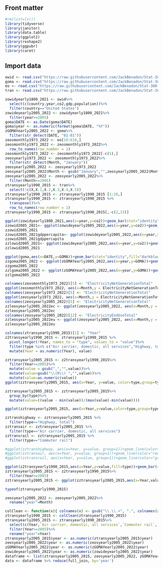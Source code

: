 ## Front matter

```r
#rm(list=ls())
library(tidyverse)
library(janitor)
library(data.table)
library(ggplot2)
library(reshape2)
library(ggpubr)
library(caret)
```


## Import data

```r
owid <- read.csv("https://raw.githubusercontent.com/JackBenadon/Stat-380-group-project/main/owid-co2-data.csv")
goma <- read.csv("https://raw.githubusercontent.com/JackBenadon/Stat-380-group-project/main/GOMA.csv")
eo <- read.csv("https://raw.githubusercontent.com/JackBenadon/Stat-380-group-project/main/Table_7.1_Electricity_Overview.csv")
tran <- read.csv("https://raw.githubusercontent.com/JackBenadon/Stat-380-group-project/main/Trasportation%20data.csv")
```

```r
zowidyearly1800_2021 <- owid%>%
  select(c(country,year,co2,gdp,population))%>%
  filter(country=="United States")
zowideyearly2005_2022 <- zowidyearly1800_2021%>%
  filter(year>=2005)
goma$DATE <- as.Date(goma$DATE)
goma$year <- as.numeric(format(goma$DATE, "%Y"))
zGOMAYearly2005_2022 <- goma%>%
  filter(str_detect(DATE, "01-01"))
zeosmonthly1973_2022 <- eo[10:610,]
zeosmonthly1973_2022 <- zeosmonthly1973_2022%>%
  row_to_names(row_number = 1)
zeosmonthly1973_2022 <- zeosmonthly1973_2022[-c(1),]
zeosyearly1973_2022 <- zeosmonthly1973_2022%>%
  filter(str_detect(Month, "January"))
zeosyearly2005_2022 <- zeosyearly1973_2022
zeosyearly2005_2022$Month <- gsub("January","",zeosyearly2005_2022$Month)
zeosyearly2005_2022 <- zeosyearly2005_2022%>%
  filter(Month>=2005)
ztransyearly1990_2015 <- tran%>%
  select(!c(X,X.1,X.2,X.3,X.4,X.5))
ztransyearly1990_2015 <- ztransyearly1990_2015 [1:28,]
ztransyearly1990_2015 <- ztransyearly1990_2015 %>%
  transpose()%>%
  row_to_names(row_number = 1)
ztransyearly1990_2015 <- ztransyearly1990_2015[,-c(2,23)]
```

```r
ggplot(zowidyearly1800_2021,aes(x=year,y=co2))+geom_bar(stat="identity",fill="darkblue")+theme_bw()
zzowid2005_2021<- ggplot(zowideyearly2005_2022,aes(x=year,y=co2))+geom_bar(stat="identity",fill="darkblue")+theme_bw()
zzowid2005_2021
zzowid2005_2021gdppercapita<- ggplot(zowideyearly2005_2022,aes(x=year,y=gdp/population))+geom_line(stat="identity",fill="darkblue")+theme_bw()+ylab("GDP per capita")
zzowid2005_2021gdppercapita
zzlowid2005_2021<- ggplot(zowideyearly2005_2022,aes(x=year,y=co2))+geom_line(color="darkblue")+theme_bw()
zzlowid2005_2021
```

```r
ggplot(goma,aes(x=DATE,y=GOMA))+geom_bar(stat="identity",fill="darkblue")+theme_bw()
zzgoma2005_2022 <- ggplot(zGOMAYearly2005_2022,aes(x=year,y=GOMA))+geom_bar(stat="identity",fill="darkblue")+theme_bw()
zzgoma2005_2022
zzlgoma2005_2022 <- ggplot(zGOMAYearly2005_2022,aes(x=year,y=GOMA))+geom_line(color="red")+theme_bw()
zzlgoma2005_2022
```

```r
colnames(zeosmonthly1973_2022)[5] <- "ElectricityNetGenerationTotal"
ggplot(zeosmonthly1973_2022, aes(x=Month,y = ElectricityNetGenerationTotal,group=1)) + geom_line()+ theme_bw()
colnames(zeosyearly1973_2022)[5] <- "ElectricityNetGenerationTotal"
ggplot(zeosyearly1973_2022, aes(x=Month,y = ElectricityNetGenerationTotal,group=1)) + geom_line()+ theme_bw()
colnames(zeosyearly2005_2022)[5] <- "ElectricityNetGenerationTotal"
zzleosyearly2005_2022ec <- ggplot(zeosyearly2005_2022, aes(x=Month,y = ElectricityNetGenerationTotal,group=1)) + geom_line(color="red")+ theme_bw()
zzleosyearly2005_2022ec
colnames(zeosyearly2005_2022)[12] <- "ElectricityEndUseTotal"
zzleosyearly2005_2022eu <- ggplot(zeosyearly2005_2022, aes(x=Month,y = ElectricityEndUseTotal,group=1)) + geom_line(color="green")+ theme_bw()
zzleosyearly2005_2022eu
```

```r
colnames(ztransyearly1990_2015)[1] <- "Year"
z2transyearly1990_2015 <- ztransyearly1990_2015 %>%
  pivot_longer(!Year, names_to = "type", values_to = "value")%>%
  filter(type %in% c("Air carrier, domestic, all services","Highway, total","Commuter rail")) %>%
  mutate(Year = as.numeric(Year), value)
```

```R
zztransyearly2005_2015 <- z2transyearly1990_2015%>%
  filter(Year>=2005)%>%
  mutate(value = gsub(",","",value))%>%
  mutate(value=gsub("\\(R\\) ","",value))%>%
  mutate(value=as.numeric(value))
ggplot(zztransyearly2005_2015, aes(x=Year, y=value, color=type,group=type))+geom_line()+theme_bw() + ylab("Annual Vehicle Miles (Millions)")

zztransyearly2005_2015 <- zztransyearly2005_2015%>%
  group_by(type)%>%
  mutate(value=((value - min(value))/(max(value)-min(value))))

ggplot(zztransyearly2005_2015, aes(x=Year,y=value,color=type,group=type))+geom_line()+theme_bw()+ylab("Normalized vehicle miles")

zztranshighway <- zztransyearly2005_2015 %>%
  filter(type=="Highway, total")
zztransair <- zztransyearly2005_2015 %>%
  filter(type=="Air carrier, domestic, all services")
zztransrail <- zztransyearly2005_2015 %>%
  filter(type=="Commuter rail")

#ggplot(zztranshighway, aes(x=Year, y=value, group=1))+geom_line(color="blue")+theme_bw()
#ggplot(zztransair, aes(x=Year, y=value, group=1))+geom_line(color="red")+theme_bw()
#ggplot(zztransrail, aes(x=Year, y=value, group=1))+geom_line(color="green")+theme_bw()
```


```R
ggplot(z2transyearly1990_2015,aes(x=Year,y=value,fill=type))+geom_bar(stat="identity")+theme_bw()+theme(legend.key.size = unit(1, 'cm'), legend.key.height = unit(0.1, 'cm'), legend.key.width = unit(0.1, 'cm'),legend.title = element_text(size=6), legend.text = element_text(size=4))
zztransyearly2005_2015 <- z2transyearly1990_2015%>%
  filter(Year>=2005)
zztransyearly2005_2015 <- ggplot(zztransyearly2005_2015,aes(x=Year,value,fill=type))+geom_bar(stat="identity")+theme_bw()+theme(legend.key.size = unit(1, 'cm'), legend.key.height = unit(0.1, 'cm'), legend.key.width = unit(0.1, 'cm'),legend.title = element_text(size=6), legend.text = element_text(size=4))

```

```r
typeof(ztransyearly1990_2015)
```

```r
zeosyearly2005_2022 <- zeosyearly2005_2022%>%
  rename("year"=Month)
```


```r
colClean <- function(x){ colnames(x) <- gsub("\\.\\.+", ".", colnames(x)); x } 
ztransyearly1990_2015 <- colClean(ztransyearly1990_2015)
ztransyearly2005_2015 <- ztransyearly1990_2015%>%
  select(c(Year,`Air carrier, domestic, all services`,`Commuter rail`,`Highway, total`))%>%
  filter(Year>=2005)%>%
  rename("year"=Year)
ztransyearly2005_2015$year <- as.numeric(ztransyearly2005_2015$year)
zeosyearly2005_2022$year <- as.numeric(zeosyearly2005_2022$year)
zGOMAYearly2005_2022$year <- as.numeric(zGOMAYearly2005_2022$year)
zowideyearly2005_2022$year <- as.numeric(zowideyearly2005_2022$year)
dataframe <- list(ztransyearly2005_2015, zeosyearly2005_2022, zGOMAYearly2005_2022,zowideyearly2005_2022)
data <- dataframe %>% reduce(full_join, by='year')
```


